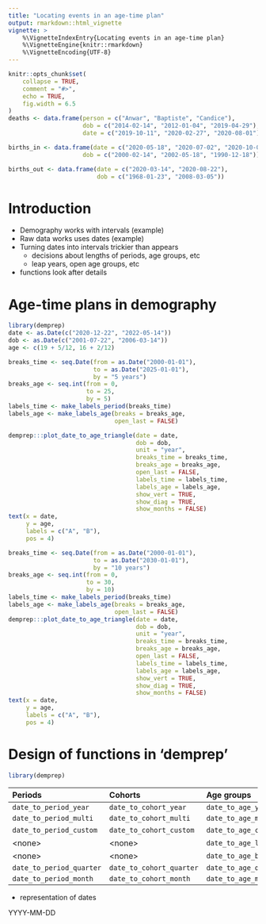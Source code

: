 ```yaml
---
title: "Locating events in an age-time plan"
output: rmarkdown::html_vignette
vignette: >
    %\VignetteIndexEntry{Locating events in an age-time plan}
    %\VignetteEngine{knitr::rmarkdown}
    %\VignetteEncoding{UTF-8}
---
```


```r
knitr::opts_chunk$set(
    collapse = TRUE,
    comment = "#>",
    echo = TRUE,
    fig.width = 6.5
)
deaths <- data.frame(person = c("Anwar", "Baptiste", "Candice"),
                     dob = c("2014-02-14", "2012-01-04", "2019-04-29"),
                     date = c("2019-10-11", "2020-02-27", "2020-08-01"))

births_in <- data.frame(date = c("2020-05-18", "2020-07-02", "2020-10-05"),
                     dob = c("2000-02-14", "2002-05-18", "1990-12-18"))

births_out <- data.frame(date = c("2020-03-14", "2020-08-22"),
                         dob = c("1968-01-23", "2008-03-05"))
```

# Introduction

- Demography works with intervals (example)
- Raw data works uses dates (example)
- Turning dates into intervals trickier than appears
  - decisions about lengths of periods, age groups, etc
  - leap years, open age groups, etc
- functions look after details


# Age-time plans in demography

```r
library(demprep)
date <- as.Date(c("2020-12-22", "2022-05-14"))
dob <- as.Date(c("2001-07-22", "2006-03-14"))
age <- c(19 + 5/12, 16 + 2/12)
```


```r
breaks_time <- seq.Date(from = as.Date("2000-01-01"), 
                        to = as.Date("2025-01-01"), 
                        by = "5 years")
breaks_age <- seq.int(from = 0, 
                      to = 25, 
                      by = 5)
labels_time <- make_labels_period(breaks_time)
labels_age <- make_labels_age(breaks = breaks_age,
                              open_last = FALSE)

demprep:::plot_date_to_age_triangle(date = date,
                                    dob = dob,
                                    unit = "year",
                                    breaks_time = breaks_time,
                                    breaks_age = breaks_age,
                                    open_last = FALSE,
                                    labels_time = labels_time,
                                    labels_age = labels_age,
                                    show_vert = TRUE,
                                    show_diag = TRUE,
                                    show_months = FALSE)
text(x = date,
     y = age,
     labels = c("A", "B"),
     pos = 4)
```



```r
breaks_time <- seq.Date(from = as.Date("2000-01-01"), 
                        to = as.Date("2030-01-01"), 
                        by = "10 years")
breaks_age <- seq.int(from = 0, 
                      to = 30, 
                      by = 10)
labels_time <- make_labels_period(breaks_time)
labels_age <- make_labels_age(breaks = breaks_age,
                              open_last = FALSE)
demprep:::plot_date_to_age_triangle(date = date,
                                    dob = dob,
                                    unit = "year",
                                    breaks_time = breaks_time,
                                    breaks_age = breaks_age,
                                    open_last = FALSE,
                                    labels_time = labels_time,
                                    labels_age = labels_age,
                                    show_vert = TRUE,
                                    show_diag = TRUE,
                                    show_months = FALSE)
text(x = date,
     y = age,
     labels = c("A", "B"),
     pos = 4)
```



# Design of functions in 'demprep'


```r
library(demprep)
```




| Periods | Cohorts | Age groups | Lexis triangles |
|:--------|:--------|:-----------|:----------------|
| `date_to_period_year` | `date_to_cohort_year` | `date_to_age_year` | `date_to_triangle_year` |
| `date_to_period_multi` | `date_to_cohort_multi` | `date_to_age_multi` | `date_to_triangle_multi` |
| `date_to_period_custom` | `date_to_cohort_custom` | `date_to_age_custom` | \<none\> |
| \<none\> | \<none\> | `date_to_age_lifetab`| \<none\> |
| \<none\> | \<none\> | `date_to_age_births` | `date_to_triangle_births` |
| `date_to_period_quarter` | `date_to_cohort_quarter` | `date_to_age_quarter` | `date_to_triangle_quarter` |
| `date_to_period_month` | `date_to_cohort_month` | `date_to_age_month` | `date_to_triangle_month` |


- representation of dates

YYYY-MM-DD

<!-- # Periods -->

<!-- ## General issues -->

<!-- - when to start -->
<!-- - varying lengths (months, quarter, leap years) -->
<!-- - ambiguity of labels -->

<!-- - birthday starts at first second of day (not at time when born) -->


<!-- ## Single-year periods -->

<!-- ```{r} -->
<!-- dth_per_yr <- deaths -->
<!-- dth_per_yr$time_jan <- date_to_period_year(date = dth_per_yr$date) -->
<!-- dth_per_yr -->
<!-- ``` -->

<!-- ```{r, echo = FALSE, fig.height = 1.75} -->
<!-- plot_date_to_period_year(date = dth_per_yr$date) -->
<!-- ``` -->


<!-- ```{r} -->
<!-- dth_per_yr$time_jul <- date_to_period_year(date = dth_per_yr$date, -->
<!--                                              month_start = "Jul") -->
<!-- dth_per_yr -->
<!-- ``` -->

<!-- ```{r, echo = FALSE, fig.height = 1.75} -->
<!-- plot_date_to_period_year(date = dth_per_yr$date, -->
<!--                          month_start = "Jul") -->
<!-- ``` -->


<!-- ```{r} -->
<!-- dth_per_yr$time_jul_end <- date_to_period_year(date = dth_per_yr$date, -->
<!--                                                month_start = "Jul", -->
<!--                                                label_year_start = FALSE) -->
<!-- dth_per_yr -->
<!-- ``` -->

<!-- ```{r, echo = FALSE, fig.height = 1.75} -->
<!-- plot_date_to_period_year(date = dth_per_yr$date, -->
<!--                          month_start = "Jul", -->
<!--                          label_year_start = FALSE) -->
<!-- ``` -->



<!-- ```{r} -->
<!-- dth_per_yr$time_jan_end <- date_to_period_year(date = dth_per_yr$date, -->
<!--                                                month_start = "Jan", -->
<!--                                                label_year_start = FALSE) -->
<!-- dth_per_yr -->
<!-- ``` -->

<!-- ```{r, echo = FALSE, fig.height = 1.75} -->
<!-- plot_date_to_period_year(date = dth_per_yr$date, -->
<!--                          month_start = "Jan", -->
<!--                          label_year_start = FALSE) -->
<!-- ``` -->


<!-- ## Multi-year periods, with equal lengths -->


<!-- ```{r} -->
<!-- dth_per_multi <- deaths -->
<!-- dth_per_multi$time_5 <- date_to_period_multi(date = dth_per_multi$date) -->
<!-- dth_per_multi -->
<!-- ``` -->

<!-- ```{r, echo = FALSE, fig.height = 1.75} -->
<!-- plot_date_to_period_multi(date = dth_per_multi$date) -->
<!-- ``` -->


<!-- ```{r} -->
<!-- dth_per_multi$time_5_jul <- date_to_period_multi(date = dth_per_multi$date, -->
<!--                                                  month_start = "Jul") -->
<!-- dth_per_multi -->
<!-- ``` -->

<!-- ```{r, echo = FALSE, fig.height = 1.75} -->
<!-- plot_date_to_period_multi(date = dth_per_multi$date, -->
<!--                           month_start = "Jul") -->
<!-- ``` -->



<!-- ```{r} -->
<!-- dth_per_multi$time_10 <- date_to_period_multi(date = dth_per_multi$date, -->
<!--                                               width = 10) -->
<!-- dth_per_multi -->
<!-- ``` -->

<!-- ```{r, echo = FALSE, fig.height = 1.75} -->
<!-- plot_date_to_period_multi(date = dth_per_multi$date, -->
<!--                           width = 10) -->
<!-- ``` -->





<!-- ```{r} -->
<!-- dth_per_multi$time_01 <- date_to_period_multi(date = dth_per_multi$date, -->
<!--                                                origin = 2001) -->
<!-- dth_per_multi -->
<!-- ``` -->

<!-- ```{r, echo = FALSE, fig.height = 1.75} -->
<!-- plot_date_to_period_multi(date = dth_per_multi$date, -->
<!--                           origin = 2001) -->
<!-- ``` -->


<!-- ## Multi-year periods, with varying lengths -->


<!-- ```{r} -->
<!-- dth_per_custom <- deaths -->
<!-- dth_per_custom$time <- date_to_period_custom(date = dth_per_custom$date, -->
<!--                                              breaks = c("2016-01-01", -->
<!--                                                         "2020-01-01", -->
<!--                                                         "2025-01-01")) -->
<!-- dth_per_custom -->
<!-- ``` -->

<!-- ```{r, echo = FALSE, fig.height = 1.75} -->
<!-- plot_date_to_period_custom(date = dth_per_custom$date, -->
<!--                            breaks = c("2016-01-01", -->
<!--                                       "2020-01-01",  -->
<!--                                       "2025-01-01")) -->
<!-- ``` -->


<!-- ```{r} -->
<!-- dth_per_custom <- deaths -->
<!-- dth_per_custom$jan_1_5 <- date_to_period_custom(date = dth_per_custom$date, -->
<!--                                                 breaks = c("2019-01-01", -->
<!--                                                            "2020-01-01", -->
<!--                                                            "2025-01-01")) -->
<!-- dth_per_custom -->
<!-- ``` -->

<!-- ```{r, echo = FALSE, fig.height = 1.75} -->
<!-- plot_date_to_period_custom(date = dth_per_custom$date, -->
<!--                           breaks = c("2019-01-01",  -->
<!--                                      "2020-01-01", -->
<!--                                      "2025-01-01")) -->
<!-- ``` -->


<!-- ```{r} -->
<!-- dth_per_custom <- deaths -->
<!-- dth_per_custom$time_jul <- date_to_period_custom(date = dth_per_custom$date, -->
<!--                                                  breaks = c("2019-07-01", -->
<!--                                                             "2020-07-01", -->
<!--                                                             "2025-07-01")) -->
<!-- dth_per_custom -->
<!-- ``` -->

<!-- ```{r, echo = FALSE, fig.height = 1.5} -->
<!-- plot_date_to_period_custom(date = dth_per_custom$date, -->
<!--                            breaks = c("2019-07-01", -->
<!--                                       "2020-07-01",  -->
<!--                                       "2025-07-01")) -->
<!-- ``` -->



<!-- ## Quarter-length periods -->


<!-- ```{r} -->
<!-- dth_per_quarter <- deaths -->
<!-- dth_per_quarter$time <- date_to_period_quarter(dth_per_custom$date) -->
<!-- dth_per_quarter -->
<!-- ``` -->

<!-- ```{r, echo = FALSE, fig.height = 1.75} -->
<!-- plot_date_to_period_quarter(dth_per_quarter$date) -->
<!-- ``` -->



<!-- ## Month-length periods -->

<!-- ```{r} -->
<!-- dth_per_month <- deaths -->
<!-- dth_per_month$time <- date_to_period_month(dth_per_custom$date) -->
<!-- dth_per_month -->
<!-- ``` -->

<!-- ```{r, echo = FALSE, fig.height = 1.75} -->
<!-- plot_date_to_period_month(dth_per_month$date[1:2]) -->
<!-- ``` -->


<!-- # Cohorts -->

<!-- ## General issues -->

<!-- Defn of cohort -->

<!-- Same as period, but with open interval at start -->

<!-- Boundaries -->


<!-- ## Single-year cohorts -->

<!-- ```{r} -->
<!-- dth_per_yr <- deaths -->
<!-- dth_per_yr$time_closed <- date_to_cohort_year(date = dth_per_yr$date) -->
<!-- dth_per_yr -->
<!-- ``` -->

<!-- ```{r, echo = FALSE, fig.height = 1.75} -->
<!-- plot_date_to_cohort_year(date = dth_per_yr$date) -->
<!-- ``` -->


<!-- ```{r} -->
<!-- dth_per_yr$time_open <- date_to_cohort_year(date = dth_per_yr$date, -->
<!--                                             open_first = TRUE) -->
<!-- dth_per_yr -->
<!-- ``` -->

<!-- ```{r, echo = FALSE, fig.height = 1.75} -->
<!-- plot_date_to_cohort_year(date = dth_per_yr$date, -->
<!--                          open_first = TRUE) -->
<!-- ``` -->



<!-- ```{r} -->
<!-- dth_per_yr$time_min <- date_to_cohort_year(date = dth_per_yr$date, -->
<!--                                             break_min = "2020-01-01") -->
<!-- dth_per_yr -->
<!-- ``` -->

<!-- ```{r, echo = FALSE, fig.height = 1.75} -->
<!-- plot_date_to_cohort_year(date = dth_per_yr$date, -->
<!--                          break_min = "2020-01-01") -->
<!-- ``` -->

<!-- # Age groups -->

<!-- ## General issues -->

<!-- Abstract: $\text{age} = t_{\text{event}} - t_{\text{dob}}$ -->

<!-- Complications.  -->

<!-- - Child born on 31 October. On what day does child become 1 month old?  -->
<!-- - Child born on 30 November. On what day does child become 1 month old? -->
<!-- - Child born on 29 February 2000. On what day does child become 1 year old? [1 March 2001] -->

<!-- Principles: -->
<!-- - tick over when day of date equals day of dob. Includes leap years. -->

<!-- \begin{equation} -->
<!-- \begin{split} -->
<!-- \text{age in completed months} & = 12 \times (\text{year of event} - \text{year of birth}) \\ -->
<!-- & \quad + \text{month of event} - \text{month of birth} \\ -->
<!-- & \quad - \text{partial-month adjustment} -->
<!-- \end{split} -->
<!-- \end{equation} -->

<!-- Partial-month adjustment: if $\text{day of event} \ge \text{day of birth}$, then 0; otherwise 1. -->


<!-- ```{r, echo = FALSE, fig.height = 6.5} -->
<!-- date <- as.Date(c("2021-03-30", "2021-03-10")) -->
<!-- dob <- as.Date(c("2021-01-30", "2021-01-10")) -->
<!-- plot_date_to_age_month(date = date, -->
<!--                        dob = dob, -->
<!--                        break_max = 2, -->
<!--                        show_months = TRUE) -->
<!-- ``` -->



<!-- \begin{equation} -->
<!-- \text{age in completed quarters} = \text{floor}(\text{age in completed months} / 3) -->
<!-- \end{equation} -->

<!-- \begin{equation} -->
<!-- \text{age in completed quarters} = \text{floor}(\text{age in completed months} / 12) -->
<!-- \end{equation} -->


<!-- | Relationship between dates | Age in completed years | -->
<!-- |:---------------------------|:-----------------------| -->
<!-- | $\text{month of event} > \text{month of birth}$ | $\text{year of event} - \text{year of birth}$ | -->
<!-- | $\text{month of event} = \text{month of birth}$, $\text{day of event} \ge \text{day of birth}$ | $\text{year of event} - \text{year of birth}$ | -->
<!-- | $\text{month of event} = \text{month of birth}$, $\text{day of event} \lt \text{day of birth}$ | $\text{year of event} - \text{year of birth} - 1$ | -->
<!-- | $\text{month of event} < \text{month of birth}$ | $\text{year of event} - \text{year of birth} - 1$ | -->



<!-- ## Single-year age groups -->

<!-- ```{r} -->
<!-- dth_age_yr <- deaths -->
<!-- dth_age_yr$age_10 <- date_to_age_year(date = dth_age_yr$date, -->
<!--                                    dob = dth_age_yr$dob, -->
<!--                                    break_max = 10) -->
<!-- dth_age_yr -->
<!-- ``` -->

<!-- ```{r, echo = FALSE, fig.height = 6.5} -->
<!-- plot_date_to_age_year(date = dth_age_yr$date, -->
<!--                       dob = dth_age_yr$dob, -->
<!--                       break_max = 10) -->
<!-- ``` -->

<!-- Change `break_max` -->

<!-- ```{r} -->
<!-- dth_age_yr$age_6 <- date_to_age_year(date = dth_age_yr$date, -->
<!--                                      dob = dth_age_yr$dob, -->
<!--                                      break_max = 6) -->
<!-- dth_age_yr -->
<!-- ``` -->

<!-- ```{r, echo = FALSE, fig.height = 6} -->
<!-- plot_date_to_age_year(date = dth_age_yr$date, -->
<!--                       dob = dth_age_yr$dob, -->
<!--                       break_max = 6) -->
<!-- ``` -->


<!-- ## Multi-year ages, with equal lengths -->


<!-- ```{r} -->
<!-- dth_age_multi <- deaths -->
<!-- dth_age_multi$age <- date_to_age_multi(date = dth_age_multi$date, -->
<!--                                        dob = dth_age_multi$dob, -->
<!--                                        break_max = 10) -->
<!-- dth_age_multi -->
<!-- ``` -->

<!-- ```{r, echo = FALSE, fig.height = 6} -->
<!-- plot_date_to_age_multi(date = dth_age_multi$date, -->
<!--                        dob = dth_age_multi$dob, -->
<!--                        break_max = 10) -->
<!-- ``` -->



<!-- ## Multi-year ages, with varying lengths -->

<!-- ```{r} -->
<!-- dth_age_custom <- deaths -->
<!-- dth_age_custom$age <- date_to_age_custom(date = dth_age_custom$date, -->
<!--                                          dob = dth_age_custom$dob, -->
<!--                                          breaks = c(0, 2, 5, 8, 14), -->
<!--                                          open_last = FALSE) -->
<!-- dth_age_custom -->
<!-- ``` -->

<!-- ```{r, echo = FALSE, fig.height = 6} -->
<!-- plot_date_to_age_custom(date = dth_age_custom$date, -->
<!--                         dob = dth_age_custom$dob, -->
<!--                         breaks = c(0, 2, 5, 8, 14), -->
<!--                         open_last = FALSE) -->
<!-- ``` -->




<!-- ## Lifetable age groups -->

<!-- ```{r} -->
<!-- dth_age_lifetab <- deaths -->
<!-- dth_age_lifetab$age <- date_to_age_lifetab(date = dth_age_lifetab$date, -->
<!--                                          dob = dth_age_lifetab$dob, -->
<!--                                          break_max = 10) -->
<!-- dth_age_lifetab -->
<!-- ``` -->

<!-- ```{r, echo = FALSE, fig.height = 6} -->
<!-- plot_date_to_age_lifetab(date = dth_age_lifetab$date, -->
<!--                          dob = dth_age_lifetab$dob, -->
<!--                          break_max = 10) -->
<!-- ``` -->

<!-- ## Age of parents -->

<!-- ```{r} -->
<!-- bth_in_age <- births_in -->
<!-- bth_in_age$age <- date_to_age_births(date = bth_in_age$date, -->
<!--                                      dob = bth_in_age$dob) -->
<!-- bth_in_age -->
<!-- ``` -->


<!-- ```{r, fig.width = 5, fig.height = 6} -->
<!-- plot_date_to_age_births(date = bth_in_age$date, -->
<!--                         dob = bth_in_age$dob) -->
<!-- ``` -->

<!-- ```{r} -->
<!-- bth_out_age <- births_out -->
<!-- bth_out_age$age <- date_to_age_births(date = bth_out_age$date, -->
<!--                                       dob = bth_out_age$dob, -->
<!--                                       break_min = 10, -->
<!--                                       break_max = 55) -->
<!-- bth_out_age -->
<!-- ``` -->


<!-- ```{r, fig.width = 8, fig.height = 6} -->
<!-- plot_date_to_age_births(date = bth_out_age$date, -->
<!--                         dob = bth_out_age$dob, -->
<!--                         break_min = 10, -->
<!--                         break_max = 55) -->
<!-- ``` -->


<!-- ```{r} -->
<!-- bth_out_age$age_recoded <- date_to_age_births(date = bth_out_age$date, -->
<!--                                               dob = bth_out_age$dob, -->
<!--                                               recode_up = TRUE, -->
<!--                                               recode_down = TRUE) -->
<!-- bth_out_age -->
<!-- ``` -->


<!-- ```{r, fig.width = 8, fig.height = 6} -->
<!-- plot_date_to_age_births(date = bth_out_age$date, -->
<!--                         dob = bth_out_age$dob, -->
<!--                         recode_up = TRUE, -->
<!--                         recode_down = TRUE) -->
<!-- ``` -->



<!-- ## Month-length ages -->

<!-- ```{r} -->
<!-- dth_age_month <- deaths -->
<!-- dth_age_month$age <- date_to_age_month(date = dth_age_month$date, -->
<!--                                        dob = dth_age_month$dob) -->
<!-- dth_age_month -->
<!-- ``` -->


<!-- ```{r, echo = FALSE, fig.height = 6} -->
<!-- plot_date_to_age_month(date = dth_age_month$date[3], -->
<!--                        dob = dth_age_month$dob[3], -->
<!--                        break_max = 20) -->
<!-- ``` -->



<!-- ## Quarter-length ages -->

<!-- ```{r} -->
<!-- dth_age_quarter <- deaths -->
<!-- dth_age_quarter$age <- date_to_age_quarter(date = dth_age_quarter$date, -->
<!--                                            dob = dth_age_quarter$dob) -->
<!-- dth_age_quarter -->
<!-- ``` -->


<!-- ```{r, echo = FALSE, fig.height = 6} -->
<!-- plot_date_to_age_quarter(date = dth_age_quarter$date[3], -->
<!--                        dob = dth_age_quarter$dob[3], -->
<!--                        break_max = 4) -->
<!-- ``` -->

<!-- # Lexis triangles -->

<!-- - age and time use same length steps (subject to complications of months and years having different lengths, plus open age group) -->
<!-- - one month; one quarter; one year; $n$ years -->
<!-- - age and time not enough to identify cohort; also need Lexis triangle -->
<!-- - abstract:  -->
<!-- - event is in upper Lexis triangle -->

<!-- - An event occurring during period $t$ to a person in age group $a$ belongs to the lower Lexis triangle if the person attains age $a$ during, and to the upper Lexis triangle otherwise. (Covers youngest and oldest age groups.) -->


<!-- - If index of time equals index for age, then Lower; else Upper. -->

<!-- How to work out triangle: -->

<!-- 1. Use date now and dob to calculate age group now -->
<!-- 2. Use date now to identify date at start of period -->
<!-- 3. Use date at start of period and dob to calculate whether entered age group during period -->
<!-- 4. If so, lower; if not upper. -->

<!-- ## Single-year age-time steps -->


<!-- ```{r} -->
<!-- dth_tri_yr <- deaths -->
<!-- dth_tri_yr$tri_jan <- date_to_triangle_year(date = dth_age_yr$date, -->
<!--                                             dob = dth_age_yr$dob, -->
<!--                                             break_max = 10) -->
<!-- dth_tri_yr -->
<!-- ``` -->

<!-- ```{r, echo = FALSE, fig.height = 6.5} -->
<!-- plot_date_to_triangle_year(date = dth_tri_yr$date, -->
<!--                            dob = dth_tri_yr$dob, -->
<!--                            break_max = 10) -->
<!-- ``` -->

<!-- Change from 1 Jan to 1 Jul -->

<!-- ```{r} -->
<!-- dth_tri_yr$tri_jul <- date_to_triangle_year(date = dth_age_yr$date, -->
<!--                                             dob = dth_age_yr$dob, -->
<!--                                             month_start = "Jul", -->
<!--                                             break_max = 10) -->
<!-- dth_tri_yr -->
<!-- ``` -->

<!-- ```{r, echo = FALSE, fig.height = 6.5} -->
<!-- plot_date_to_triangle_year(date = dth_tri_yr$date, -->
<!--                            dob = dth_tri_yr$dob, -->
<!--                            month_start = "Jul", -->
<!--                            break_max = 10) -->
<!-- ``` -->

<!-- Change `break_max` -->

<!-- ```{r} -->
<!-- dth_tri_yr$tri_6 <- date_to_triangle_year(date = dth_age_yr$date, -->
<!--                                           dob = dth_age_yr$dob, -->
<!--                                           break_max = 6) -->
<!-- dth_tri_yr -->
<!-- ``` -->

<!-- ```{r, echo = FALSE, fig.height = 6} -->
<!-- plot_date_to_triangle_year(date = dth_tri_yr$date, -->
<!--                            dob = dth_tri_yr$dob, -->
<!--                            break_max = 6) -->
<!-- ``` -->


<!-- ## Multi-year age-time steps -->


<!-- ```{r} -->
<!-- dth_tri_multi <- deaths -->
<!-- dth_tri_multi$tri_5 <- date_to_triangle_multi(date = dth_age_multi$date, -->
<!--                                               dob = dth_age_multi$dob, -->
<!--                                               break_max = 30) -->
<!-- dth_tri_multi -->
<!-- ``` -->

<!-- ```{r, echo = FALSE, fig.height = 6.5} -->
<!-- plot_date_to_triangle_multi(date = dth_tri_multi$date, -->
<!--                            dob = dth_tri_multi$dob, -->
<!--                            break_max = 30) -->
<!-- ``` -->


<!-- 10-year time step -->


<!-- ```{r} -->
<!-- dth_tri_multi$tri_10 <- date_to_triangle_multi(date = dth_age_multi$date, -->
<!--                                                dob = dth_age_multi$dob, -->
<!--                                                width = 10, -->
<!--                                                break_max = 30) -->
<!-- dth_tri_multi -->
<!-- ``` -->

<!-- ```{r, echo = FALSE, fig.height = 6.5} -->
<!-- plot_date_to_triangle_multi(date = dth_tri_multi$date, -->
<!--                             dob = dth_tri_multi$dob, -->
<!--                             width = 10, -->
<!--                             break_max = 30) -->
<!-- ``` -->




<!-- ## Births -->


<!-- ```{r} -->
<!-- births_in_tri <- births_in -->
<!-- births_in_tri$tri <- date_to_triangle_births(date = births_in_tri$date, -->
<!--                                              dob = births_in_tri$dob) -->
<!-- births_in_tri -->
<!-- ``` -->

<!-- ```{r, echo = FALSE, fig.height = 6.5} -->
<!-- plot_date_to_triangle_births(date = births_in_tri$date, -->
<!--                              dob = births_in_tri$dob) -->
<!-- ``` -->




<!-- ## Quarter-length age-time steps -->


<!-- ```{r} -->
<!-- dth_tri_qu <- deaths -->
<!-- dth_tri_qu$tri <- date_to_triangle_quarter(date = dth_tri_qu$date, -->
<!--                                            dob = dth_tri_qu$dob, -->
<!--                                            break_max = 24) -->
<!-- dth_tri_qu -->
<!-- ``` -->

<!-- ```{r, echo = FALSE, fig.height = 6.5} -->
<!-- plot_date_to_triangle_quarter(date = dth_tri_qu$date, -->
<!--                               dob = dth_tri_qu$dob, -->
<!--                               break_max = 24) -->
<!-- ``` -->



<!-- ## Month-length age-time steps -->

<!-- ```{r} -->
<!-- dth_tri_month <- deaths -->
<!-- dth_tri_month$tri <- date_to_triangle_month(date = dth_tri_month$date, -->
<!--                                             dob = dth_tri_month$dob) -->
<!-- dth_tri_month -->
<!-- ``` -->


<!-- ```{r, echo = FALSE, fig.height = 6} -->
<!-- plot_date_to_triangle_month(date = dth_tri_month$date[3], -->
<!--                             dob = dth_tri_month$dob[3], -->
<!--                             break_max = 20) -->
<!-- ``` -->










